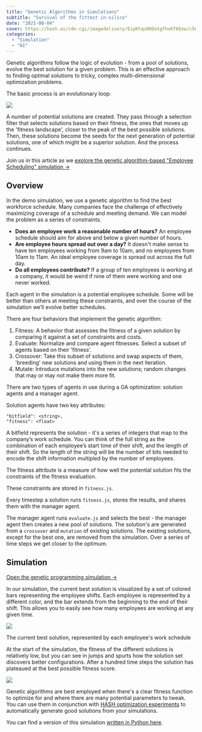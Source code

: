 ```yaml
---
title: "Genetic Algorithms in Simulations"
subtitle: "Survival of the fittest in-silico"
date: "2021-08-04"
cover: https://hash.ai/cdn-cgi/imagedelivery/EipKtqu98OotgfhvKf6Eew/c565b301-53b2-41f2-8773-f0d274147700/public
categories: 
  - "Simulation"
  - "AI"
---
```


Genetic algorithms follow the logic of evolution - from a pool of solutions, evolve the best solution for a given problem. This is an effective approach to finding optimal solutions to tricky, complex multi-dimensional optimization problems.

The basic process is an evolutionary loop:

![](https://hash.ai/cdn-cgi/imagedelivery/EipKtqu98OotgfhvKf6Eew/369d0766-4b3e-4266-324a-aab3b50fb500/public)

A number of potential solutions are created. They pass through a selection filter that selects solutions based on their fitness, the ones that moves up the 'fitness landscape', closer to the peak of the best possible solutions. Then, these solutions become the seeds for the next generation of potential solutions, one of which might be a superior solution. And the process continues.

Join us in this article as we [explore the genetic algorithm-based "Employee Scheduling" simulation ->](https://hash.ai/@hash/genetic-programming)

## Overview

In the demo simulation, we use a genetic algorithm to find the best workforce schedule. Many companies face the challenge of effectively maximizing coverage of a schedule and meeting demand. We can model the problem as a series of constraints.

- **Does an employee work a reasonable number of hours?** An employee schedule should aim for above and below a given number of hours.
- **Are employee hours spread out over a day?** It doesn't make sense to have ten employees working from 9am to 10am, and no employees from 10am to 11am. An ideal employee coverage is spread out across the full day.
- **Do all employees contribute?** If a group of ten employees is working at a company, it would be weird if nine of them were working and one never worked.

Each agent in the simulation is a potential employee schedule. Some will be better than others at meeting these constraints, and over the course of the simulation we’ll evolve better schedules.

There are four behaviors that implement the genetic algorithm:

1. Fitness: A behavior that assesses the fitness of a given solution by comparing it against a set of constraints and costs.
1. Evaluate: Normalize and compare agent fitnesses. Select a subset of agents based on their 'fitness'.
1. Crossover: Take this subset of solutions and swap aspects of them, 'breeding' new solutions and using them in the next iteration.
1. Mutate: Introduce mutations into the new solutions; random changes that may or may not make them more fit.

There are two types of agents in use during a GA optimization: solution agents and a manager agent.

Solution agents have two key attributes:

```
"bitfield": <string>, 
"fitness": <float>
```

A bitfield represents the solution - it's a series of integers that map to the company’s work schedule. You can think of the full string as the combination of each employee’s start time of their shift, and the length of their shift. So the length of the string will be the number of bits needed to encode the shift information multipled by the number of employees.

The fitness attribute is a measure of how well the potential solution fits the constraints of the fitness evaluation.

These constraints are stored in `fitness.js`.

Every timestep a solution runs `fitness.js`, stores the results, and shares them with the manager agent.

The manager agent runs `evaluate.js` and selects the best - the manager agent then creates a new pool of solutions. The solution's are generated from a `crossover` and `mutation` of existing solutions. The existing solutions, except for the best one, are removed from the simulation. Over a series of time steps we get closer to the optimum.

## Simulation

[Open the genetic programming simulation ->](https://hash.ai/@hash/genetic-programming)

In our simulation, the current best solution is visualized by a set of colored bars representing the employee shifts. Each employee is represented by a different color, and the bar extends from the beginning to the end of their shift. This allows you to easily see how many employees are working at any given time.

![](https://hash.ai/cdn-cgi/imagedelivery/EipKtqu98OotgfhvKf6Eew/5a2e6656-4628-4865-c7e8-b924bbdbf200/public)

The current best solution, represented by each employee's work schedule

At the start of the simulation, the fitness of the different solutions is relatively low, but you can see in jumps and spurts how the solution set discovers better configurations. After a hundred time steps the solution has plateaued at the best possible fitness score.

![](https://hash.ai/cdn-cgi/imagedelivery/EipKtqu98OotgfhvKf6Eew/9ce020be-f8bb-4311-f85b-0fc6155b7b00/public)

Genetic algorithms are best employed when there's a clear fitness function to optimize for and where there are many potential parameters to tweak. You can use them in conjunction with [HASH optimization experiments](https://hash.ai/docs/simulation/creating-simulations/experiments/optimization-experiments) to automatically generate good solutions from your simulations.

You can find a version of this simulation [written in Python here](https://hash.ai/@hash/genetic-programming-employee-shifts-python).
